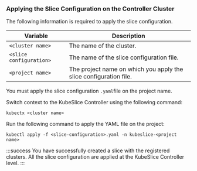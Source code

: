 ### Applying the Slice Configuration on the Controller Cluster 
The following information is required to apply the slice configuration.

| Variable |             Description |
|------------|------------------------|
| `<cluster name>` |         The name of the cluster. |
| `<slice configuration>` |  The name of the slice configuration file. |
|  `<project name>`    |     The project name on which you apply the slice configuration file. |

You must apply the slice configuration `.yaml`file on the project name.

Switch context to the KubeSlice Controller using the following command:

```
kubectx <cluster name>
```

Run the following command to apply the YAML file on the project:

```
kubectl apply -f <slice-configuration>.yaml -n kubeslice-<project name>
```

:::success
You have successfully created a slice with the registered clusters. All the slice 
configuration are applied at the KubeSlice Controller level.
:::